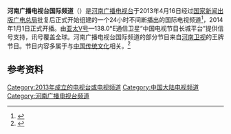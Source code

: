 '''河南广播电视台国际频道'''（'''{{lang|en|HNTV International}}'''）是[[河南广播电视台|河南广播电视台]]于2013年4月16日经过[[国家新闻出版广电总局|国家新闻出版广电总局]]批复后正式开始组建的一个24小时不间断播出的国际电视频道<ref>{{cite web|url=http://news.dahe.cn/2013/12-31/102585422.html|title=河南电视台国际频道2014年开播 近百国观众能看|publisher=大河网|date=2013年12月31日|language=zh-hans|accessdate=2014年8月15日|archive-date=2014年8月19日|archive-url=https://web.archive.org/web/20140819083735/http://news.dahe.cn/2013/12-31/102585422.html|dead-url=no}}</ref>，2014年1月1日正式开播。由[[亚太V号|亚太V号]]—138.0°E通信卫星“中国电视节目长城平台”提供信号支持，讯号覆盖全球。河南广播电视台国际频道的部分节目来自[[河南卫视|河南卫视]]的王牌节目。节目内容多属于与[[中原文化|中国传统文化]]相关。<ref>{{cite web|url=http://henan.sina.com.cn/luoyang/focus/2014-01-02/17148411.html|title=“豫”满全球 河南电视台国际频道开播|publisher=新浪网|date=2014年1月2日|language=zh-hans|accessdate=2014-08-15|archive-date=2014-08-19|archive-url=https://web.archive.org/web/20140819085528/http://henan.sina.com.cn/luoyang/focus/2014-01-02/17148411.html|dead-url=no}}</ref>

== 参考资料 ==
{{reflist}}

{{河南电视台}}
{{中华人民共和国广播电视网络}}
[[Category:2013年成立的电视台或电视频道|Category:2013年成立的电视台或电视频道]]
[[Category:中国大陆电视频道|Category:中国大陆电视频道]]
[[Category:河南广播电视台频道|Category:河南广播电视台频道]]